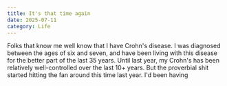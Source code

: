 ```yaml
---
title: It's that time again
date: 2025-07-11
category: Life
---
```


Folks that know me well know that I have Crohn's disease. I was diagnosed between the ages of six and seven, and have been living with this disease for the better part of the last 35 years. Until last year, my Crohn's has been relatively well-controlled over the last 10+ years. But the proverbial shit started hitting the fan around this time last year. I'd been having 